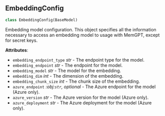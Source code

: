 <a id="memgpt.schemas.embedding_config.EmbeddingConfig"></a>

## EmbeddingConfig

```python
class EmbeddingConfig(BaseModel)
```

Embedding model configuration. This object specifies all the information necessary to access an embedding model to usage with MemGPT, except for secret keys.

**Attributes**:

- `embedding_endpoint_type` _str_ - The endpoint type for the model.
- `embedding_endpoint` _str_ - The endpoint for the model.
- `embedding_model` _str_ - The model for the embedding.
- `embedding_dim` _int_ - The dimension of the embedding.
- `embedding_chunk_size` _int_ - The chunk size of the embedding.
- `azure_endpoint` _:obj:`str`, optional_ - The Azure endpoint for the model (Azure only).
- `azure_version` _str_ - The Azure version for the model (Azure only).
- `azure_deployment` _str_ - The Azure deployment for the model (Azure only).

